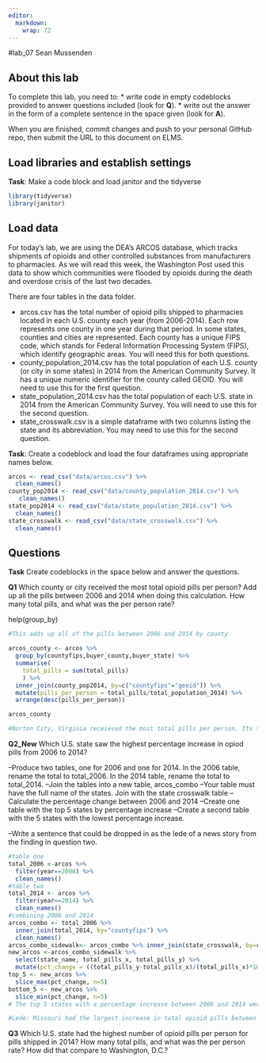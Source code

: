 ```yaml
---
editor: 
  markdown: 
    wrap: 72
---
```


#lab_07 Sean Mussenden

## About this lab

To complete this lab, you need to: \* write code in empty codeblocks
provided to answer questions included (look for **Q**). \* write out the
answer in the form of a complete sentence in the space given (look for
**A**).

When you are finished, commit changes and push to your personal GitHub
repo, then submit the URL to this document on ELMS.

## Load libraries and establish settings

**Task**: Make a code block and load janitor and the tidyverse

```r
library(tidyverse)
library(janitor)
```

## Load data

For today's lab, we are using the DEA's ARCOS database, which tracks
shipments of opioids and other controlled substances from manufacturers
to pharmacies. As we will read this week, the Washington Post used this
data to show which communities were flooded by opioids during the death
and overdose crisis of the last two decades.

There are four tables in the data folder.

-   arcos.csv has the total number of opioid pills shipped to pharmacies
    located in each U.S. county each year (from 2006-2014). Each row
    represents one county in one year during that period. In some
    states, counties and cities are represented. Each county has a
    unique FIPS code, which stands for Federal Information Processing
    System (FIPS), which identify geographic areas. You will need this
    for both questions.
-   county_population_2014.csv has the total population of each U.S.
    county (or city in some states) in 2014 from the American Community
    Survey. It has a unique numeric identifier for the county called
    GEOID. You will need to use this for the first question.
-   state_population_2014.csv has the total population of each U.S.
    state in 2014 from the American Community Survey. You will need to
    use this for the second question.
-   state_crosswalk.csv is a simple dataframe with two columns listing
    the state and its abbreviation. You may need to use this for the
    second question.

**Task**: Create a codeblock and load the four dataframes using
appropriate names below.

```r
arcos <- read_csv("data/arcos.csv") %>% 
  clean_names()
county_pop2014 <- read_csv("data/county_population_2014.csv") %>%
   clean_names()
state_pop2014 <- read_csv("data/state_population_2014.csv") %>% 
  clean_names()
state_crosswalk <- read_csv("data/state_crosswalk.csv") %>% 
  clean_names()
```

## Questions

**Task** Create codeblocks in the space below and answer the questions.

**Q1** Which county or city received the most total opioid pills per
person? Add up all the pills between 2006 and 2014 when doing this
calculation. How many total pills, and what was the per person rate?

help(group_by)

```r
#This adds up all of the pills between 2006 and 2014 by county

arcos_county <- arcos %>%
  group_by(countyfips,buyer_county,buyer_state) %>% 
  summarise(
    total_pills = sum(total_pills)
    ) %>% 
  inner_join(county_pop2014, by=c("countyfips"="geoid")) %>%
  mutate(pills_per_person = total_pills/total_population_2014) %>% 
  arrange(desc(pills_per_person))

arcos_county

#Norton City, Virginia receieved the most total pills per person. Its total amount of pills is 10555170 with a total population in 2014 of 4015. This makes its pills per person rate 2628.9340. 
```

**Q2_New** Which U.S. state saw the highest percentage increase in opiod
pills from 2006 to 2014?

--Produce two tables, one for 2006 and one for 2014. In the 2006 table,
rename the total to total_2006. In the 2014 table, rename the total to
total_2014. --Join the tables into a new table, arcos_combo --Your table
must have the full name of the states. Join with the state crosswalk
table --Calculate the percentage change between 2006 and 2014 --Create
one table with the top 5 states by percentage increase --Create a second
table with the 5 states with the lowest percentage increase.

--Write a sentence that could be dropped in as the lede of a news story
from the finding in question two.

```r
#table one
total_2006 <-arcos %>% 
  filter(year==2006) %>% 
  clean_names()
#table two
total_2014 <- arcos %>% 
  filter(year==2014) %>% 
  clean_names()
#combining 2006 and 2014
arcos_combo <- total_2006 %>%
  inner_join(total_2014, by="countyfips") %>% 
  clean_names()
arcos_combo_sidewalk<- arcos_combo %>% inner_join(state_crosswalk, by=c("buyer_state_x"="state_abb"))
new_arcos <-arcos_combo_sidewalk %>% 
  select(state_name, total_pills_x, total_pills_y) %>% 
  mutate(pct_change = ((total_pills_y-total_pills_x)/(total_pills_x)*100)) 
top_5 <- new_arcos %>%
  slice_max(pct_change, n=5)
bottom_5 <- new_arcos %>% 
  slice_min(pct_change, n=5)
# The top 5 states with a percentage increase between 2006 and 2014 were Missouri (36118.9055%), Alaska (4550.0000%), Texas (2500.0000%), Virginia (913.2187%), and South Dakota (434.5588%).

#Lede: Missouri had the largest increase in total opioid pills between 2006 and 2014, an analysis of county opioid data shows. 
```

**Q3** Which U.S. state had the highest number of opioid pills per
person for pills shipped in 2014? How many total pills, and what was the
per person rate? How did that compare to Washington, D.C.?

```r

```
